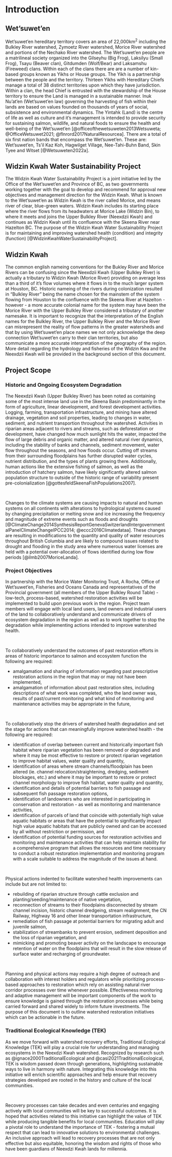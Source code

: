 # Introduction

## Wet'suwet'en

Wet'suwet'en hereditary territory covers an area of 22,000km^2^ including the Bulkley River watershed, Zymoetz River watershed, Morice River watershed and portions of the Nechako River watershed. The Wet'suwet'en people are a matrilineal society organized into the Gilseyhu (Big Frog), Laksilyu (Small Frog), Tsayu (Beaver clan), Gitdumden (Wolf/Bear) and Laksamshu (Fireweed) clans. Within each of the clans there are are a number of kin-based groups known as Yikhs or House groups. The Yikh is a partnership between the people and the territory. Thirteen Yikhs with Hereditary Chiefs manage a total of 38 distinct territories upon which they have jurisdiction. Within a clan, the head Chief is entrusted with the stewardship of the House territory to ensure the Land is managed in a sustainable manner. Inuk Nu'at'en (Wet'suwet'en law) governing the harvesting of fish within their lands are based on values founded on thousands of years of social, subsistence and environmental dynamics. The Yintahk (Land) is the centre of life as well as culture and it's management is intended to provide security for sustaining salmon, wildlife, and natural foods to ensure the health and well-being of the Wet'suwet'en [@officeofthewetsuweten2013Wetsuweta; @OfficeWetsuwet2021; @flnrord2017NaturalResourcea]. There are a total of six first nation bands that encompass the Wet'suwet'en. These are: Wet'suwet'en, Ts'il Kaz Koh, Hagwilget Village, Nee-Tahi-Buhn Band, Skin Tyee and Witset [@Wetsuweten2022a].

## Widzin Kwah Water Sustainability Project

The Widzin Kwah Water Sustainability Project is a joint initiative led by the Office of the Wet’suwet’en and Province of BC, as two governments working together with the goal to develop and recommend for approval new objectives and management direction for the Widzin Kwah.  What is known to the Wet’suwet’en as Widzin Kwah is the river called Morice, and means river of clear, blue-green waters. Widzin Kwah includes its starting place where the river flows from its headwaters at Morice Lake (Widzin Bin), to where it meets and joins the Upper Bulkley River (Neexdzii Kwah) and continues as Widzin Kwah until its confluence with the Skeena River near Hazelton BC.  The purpose of the Widzin Kwah Water Sustainability Project is for maintaining and improving watershed health (condition) and integrity (function)  [@WidzinKwahWaterSustainabilityProject].  

## Widzin Kwah
The common english nameing conventions for the Bukley River and Morice Rivers can be confusing since the Neexdzii Kwah (Upper Bulkley River) is actually a tributary to Widzin Kwah (Morice River) providing on average less than a third of it's flow volumes where it flows in to the much larger system at Houston, BC. Historic nameing of the rivers during colonization resulted in "Bulkley River" being the name chosen for the mainstem of the system flowing from Houston to the confluence with the Skeena River at Hazelton - however - a more accurate colonial name for the system may have been the Morice River with the Upper Bulkley River considered a tributary of another namesake.  It is important to recognize that the interpretation of the English names for the Bulkley River, the Upper Bulkley River and the Morice River can misrepresent the reality of flow patterns in the greater watersheds and that by using Wet’suwet’en place names we not only acknowledge the deep connection Wet’suwet’en carry to their clan territories, but also communicate a more accurate interpretation of the geography of the region.  More detail regarding the hydrology and fisheries of the Widzin Kwa and the Neexdzii Kwah will be provided in the background section of this document.

## Project Scope

### Historic and Ongoing Ecosystem Degradation

The Neexdzii Kwah (Upper Bulkley River) has been noted as containing some of the most intense land use in the Skeena Basin predominantly in the form of agriculture, linear development, and forest development activities. Logging, farming, transportation infrastructure, and mining have altered drainage, vegetation and soil properties, leading to changes in water, sediment, and nutrient transportion throughout the watershed. Activities in riparian areas adjacent to rivers and streams, such as deforestation or development, have changed how much sunlight hits the water, impacted the flow of large debris and organic matter, and altered natural river dynamics, including the stability of banks and channels, sediment movement, water flow throughout the seasons, and how floods occur. Cutting off streams from their surrounding floodplains has further disrupted water cycles, nutrient distribution, and the types of plants growing there. Additionally, human actions like the extensive fishing of salmon, as well as the introduction of hatchery salmon, have likely significantly altered salmon population structure to outside of the historic range of variability present pre-colonialization [@gottesfeldSkeenaFishPopulations2007].

<br>

Changes to the climate systems are causing impacts to natural and human systems on all continents with alterations to hydrological systems caused by changing precipitation or melting snow and ice increasing the frequency and magnitude of extreme events such as floods and droughts [@ClimateChange2014SynthesisReportGenevaSwitzerlandIntergovernmentalPanelClimateChangeIPCC2014; @eccc2016Climatedataa]. These changes are resulting in modifications to the quantity and quality of water resources throughout British Columbia and are likely to compound issues related to drought and flooding in the study area where numerous water licenses are held with a potential over-allocation of flows identified during low flow periods [@ilmb2007MoriceLanda].

### Project Objectives

In partnership with the Morice Water Monitoring Trust, A Rocha, Office of Wet'suwet'en, Fisheries and Oceans Canada and representatives of the Provincial government (all members of the Upper Bulkley Round Table) - low-tech, process-based, watershed restoration activities will be implemented to build upon previous work in the region. Project team members will engage with local land users, land owners and industrial users of the land to collaboratively understand and communicate drivers of ecosystem degradation in the region as well as to work together to stop the degradation while implementing actions intended to improve watershed health.  

<br>

To collaboratively understand the outcomes of past restoration efforts in areas of historic importance to salmon and ecosystem function the following are required:

  - amalgamation and sharing of information regarding past prescriptive restoration actions in the region that may or may not have been implemented,
  - amalgamation of information about past restoration sites, including descriptions of what work was completed, who the land owner was, results of past/current monitoring and what kind of monitoring and maintenance activities may be appropriate in the future,
 
  
<br>

To collaboratively stop the drivers of watershed health degradation and set the stage for actions that can meaningfully improve watershed health - the following are required:

  - identification of overlap between current and historically important fish habitat where riparian vegetation has been removed or degraded and where it may be most effective to restore or protect riparian vegetation to improve habitat values, water quality and quantity, 
  - identification of areas where stream channels/floodplain has been altered (ie. channel relocation/straightening, dredging, sediment blockages, etc.) and where it may be important to restore or protect channel morphology to improve fish habitat, water quality and quantity,
  - identification and details of potential barriers to fish passage and subsequent fish passage restoration options,
  - identification of landowners who are interested in participating in conservation and restoration - as well as monitoring and maintenance activities, 
  - identification of parcels of land that coincide with potentially high value aquatic habitats or areas that have the potential to significantly impact high value aquatic habitats that are publicly owned and can be accessed by all without restriction or permission, and
  - identification of potential funding sources for restoration activities and monitoring and maintenance activities that can help maintain stability for a comprehensive program that allows the resources and time necessary to conduct a robust restoration implementation and monitoring program with a scale suitable to address the magnitude of the issues at hand.
  

<br>
  
  
Physical actions indented to facilitate watershed health improvements can include but are not limited to:

  - rebuilding of riparian structure through cattle exclusion and planting/seeding/maintenance of native vegetation,
  - reconnection of streams to their floodplains disconnected by stream channel incision, historic channel dredgeing, stream realignment, the CN Railway, Highway 16 and other linear transportation infrastructure,
  - remediation of fish passage at potential barriers for migrating adult and juvenile salmon,
  - stabilization of streambanks to prevent erosion, sediment deposition and the loss of riparian vegetation, and
  - mimicking and promoting beaver activity on the landscape to encourage retention of water on the floodplains that will result in the slow release of surface water and recharging of groundwater.

<br>

Planning and physical actions may require a high degree of outreach and collaboration with interest holders and regulators while prioritizing process-based approaches to restoration which rely on assisting natural river corridor processes over time whenever possible.  Effectiveness monitoring and adaptive management will be important components of the work to ensure knowledge is gained through the restoration processes while being carried forward and shared widely to inform future investments. The purpose of this document is to outline watershed restoration initiatives which can be actionable in the future.


### Traditional Ecological Knowledge (TEK)
As we move forward with watershed recovery efforts, Traditional Ecological Knowledge (TEK) will play a crucial role for understanding and managing ecosystems in the Neexdzi Kwah watershed. Recognized by research such as @ignace2000TraditionalEcological and @casi2021TraditionalEcological, TEK is wisdom passed down through generations, highlighting sustainable ways to live in harmony with nature. Integrating this knowledge into this initiative will enrich scientific approaches and help ensure that recovery strategies developed are rooted in the history and culture of the local communities.

<br>

Recovery processes can take decades and even centuries and engaging actively with local communities will be key to successful outcomes.  It is hoped that activities related to this initiative can highlight the value of TEK while producing tangible benefits for local communities. Education will play a pivotal role to understand the importance of TEK - fostering a mutual respect that can lead to innovative solutions to environmental challenges. An inclusive approach will lead to recovery processes that are not only effective but also equitable, honoring the wisdom and rights of those who have been guardians of Neexdzi Kwah lands for millennia.
